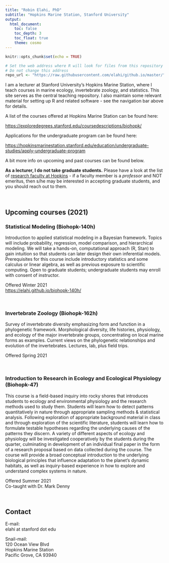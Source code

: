 ```yaml
---
title: "Robin Elahi, PhD"
subtitle: "Hopkins Marine Station, Stanford University"
output: 
  html_document: 
    toc: false
    toc_depth: 3
    toc_float: true
    theme: cosmo
---
```


```r
knitr::opts_chunk$set(echo = TRUE)

# Set the web address where R will look for files from this repository
# Do not change this address
repo_url <- "https://raw.githubusercontent.com/elahi/github.io/master/"
```

I am a lecturer at Stanford University's Hopkins Marine Station, where I teach courses in marine ecology, invertebrate zoology, and statistics. This site serves as the central teaching repository. I also maintain some relevant material for setting up R and related software - see the navigation bar above for details. 

A list of the courses offered at Hopkins Marine Station can be found here:     

[https://exploredegrees.stanford.edu/coursedescriptions/biohopk/](https://exploredegrees.stanford.edu/coursedescriptions/biohopk/)

Applications for the undergraduate program can be found here:

[https://hopkinsmarinestation.stanford.edu/education/undergraduate-studies/apply-undergraduate-program](https://hopkinsmarinestation.stanford.edu/education/undergraduate-studies/apply-undergraduate-program)

A bit more info on upcoming and past courses can be found below. 

**As a lecturer, I do not take graduate students.** Please have a look at the list of [research faculty at Hopkins](https://hopkinsmarinestation.stanford.edu/people/faculty) - if a faculty member is a *professor* and NOT emeritus, then s/he may be interested in accepting graduate students, and you should reach out to them. 

\  

## Upcoming courses (2021)

### Statistical Modeling (Biohopk-140h)

Introduction to applied statistical modeling in a Bayesian framework. Topics will include probability, regression, model comparison, and hierarchical modeling. We will take a hands-on, computational approach (R, Stan) to gain intuition so that students can later design their own inferential models. Prerequisites for this course include introductory statistics and some calculus or linear algebra, as well as previous exposure to scientific computing. Open to graduate students; undergraduate students may enroll with consent of instructor.

Offered Winter 2021     
[https://elahi.github.io/biohopk-140h/](https://elahi.github.io/biohopk-140h/)  

\

### Invertebrate Zoology (Biohopk-162h)

Survey of invertebrate diversity emphasizing form and function in a phylogenetic framework. Morphological diversity, life histories, physiology, and ecology of the major invertebrate groups, concentrating on local marine forms as examples. Current views on the phylogenetic relationships and evolution of the invertebrates. Lectures, lab, plus field trips.

Offered Spring 2021

\

### Introduction to Research in Ecology and Ecological Physiology (Biohopk-47)

This course is a field-based inquiry into rocky shores that introduces students to ecology and environmental physiology and the research methods used to study them. Students will learn how to detect patterns quantitatively in nature through appropriate sampling methods & statistical analysis. Following exploration of appropriate background material in class and through exploration of the scientific literature, students will learn how to formulate testable hypotheses regarding the underlying causes of the patterns they discern. A variety of different aspects of ecology and physiology will be investigated cooperatively by the students during the quarter, culminating in development of an individual final paper in the form of a research proposal based on data collected during the course. The course will provide a broad conceptual introduction to the underlying biological principles that influence adaptation to the planet's dynamic habitats, as well as inquiry-based experience in how to explore and understand complex systems in nature.
 
Offered Summer 2021    
Co-taught with Dr. Mark Denny

\  

<!-- ### Marine Science and Conservation in a Changing World (Biohopk-175h) -->

<!-- This hands-on, experiential course provides a broad foundation in marine science, and explores emerging opportunities for innovation in the study of life in the sea. Students are resident at Stanford's Hopkins Marine Station in Pacific Grove (90 miles south of main campus) where the diverse organisms and environments of Monterey Bay provide the focus for the course. Class meets daily with lectures, discussions, labs, and field work throughout the day. Three linked concentrations, each 3 weeks long, are taught sequentially to address (1) the extraordinary diversity of marine organisms and habitats, (2) the physiology and behavior of marine animals, and (3) the principles of marine ecology. Connecting these concentrations is a weekly seminar-based discussion of topics in marine conservation. This design permits deep concentration on each subject, and places emphasis on discussion, group dialog, individual exploration, and experiential learning. In the final week of the quarter, students complete an individual capstone project of their choosing. This course fulfills the same laboratory requirement as BIO 47. -->

<!-- To be offered Spring 2021    -->

<!-- I will co-teach the following concentration with Dr. Mark Denny:  -->

<!-- *Biodiversity and biomechanics of Monterey Bay*    -->
<!-- We will explore the biodiversity of coastal ecosystems in Monterey Bay, with particular emphasis on the organisms found on local intertidal shores and in nearshore waters. Frequent field trips to a variety of habitats allow students to study organisms in nature, including rocky shores, kelp forests, seagrass beds, sandy beaches, dock communities, and mudflats. We will couch biological observations in a biophysical context: how do individuals make a living in a heterogeneous and dynamic environment? Lectures are combined with laboratory studies focused on taxonomy, natural history, and the biomechanical adaptations of live organisms.   -->

<!-- \   -->


<!-- ## Past courses -->

<!-- ### Experimental Design and Probability (Biohopk-174h) -->

<!-- Variability is an integral part of biology. Introduction to probability and its use in designing experiments to address biological problems. Focus is on experimental design and the use of linear models in testing hypotheses (e.g., analysis of variance, regression). Students will use R to explore and analyze locally relevant biological datasets. No programming or statistical background is assumed.  -->

<!-- Offered Spring 2019  -->
<!-- To be offered Spring 2021    -->
<!-- [https://elahi.github.io/xdp/](https://elahi.github.io/xdp/) -->

<!-- \   -->

<!-- ### Historical Ecology of Marine Invertebrates (Biohopk-142h) -->

<!-- This course is an exploration of the local invertebrate fauna at Hopkins Marine Station, through the lens of a long-term monitoring study initiated by Hewatt in 1931. During week 1, lectures will provide an overview of the major groups represented on rocky intertidal shores. In the laboratory, students will focus on species identification. These skills will be put to use in week 2, when students will collaborate as a team to quantify the abundance of ~100 species in the field and thus contribute to long-term monitoring in the Hopkins Marine Life Observatory. During week 3, students will investigate a relevant organismal or ecological problem.  -->

<!-- Offered Winter 2020    -->
<!-- [Course flier](images/biohopk_142_flier.pdf) -->

<!-- \   -->

<!-- ### Ecology and Conservation of Kelp Forest Communities (Biohopk-185h) -->

<!-- Five week course. Daily lectures, labs, and scuba dives focused on scientific diving and quantitative ecological methods in kelp forests. Students will be trained as scientific divers in accordance with the standards set by the American Academy of Underwater Scientists (AAUS). Topics include identification and natural history of resident organisms, ecological processes, and subtidal field techniques. Class projects will contribute to long-term monitoring at Hopkins Marine Station. **Prerequisites: consent of instructor, advanced SCUBA certification, a minimum of 12 open water dives in temperate waters, and SCUBA equipment (HMS can provide tanks).** -->

<!-- To be offered Summer 2021 -->

<!-- *The dates for this course will be June 22-July 24, 2020. I will consider applications on a rolling basis starting on March 15, and the final deadline is April 15, 2020. The sooner you apply, the sooner you'll hear back.* -->

<!-- [https://hopkinsmarinestation.stanford.edu/webforms/hopkins-summer-undergrad-application-form](https://hopkinsmarinestation.stanford.edu/webforms/hopkins-summer-undergrad-application-form) -->

<!-- <img src="/images/KelpDiveFlyer2020_GradientOutline.png" alt="" width="800px"/> -->


<!-- \   -->


## Contact

E-mail:   
elahi at stanford dot edu  

Snail-mail:    
120 Ocean View Blvd  
Hopkins Marine Station     
Pacific Grove, CA 93940


